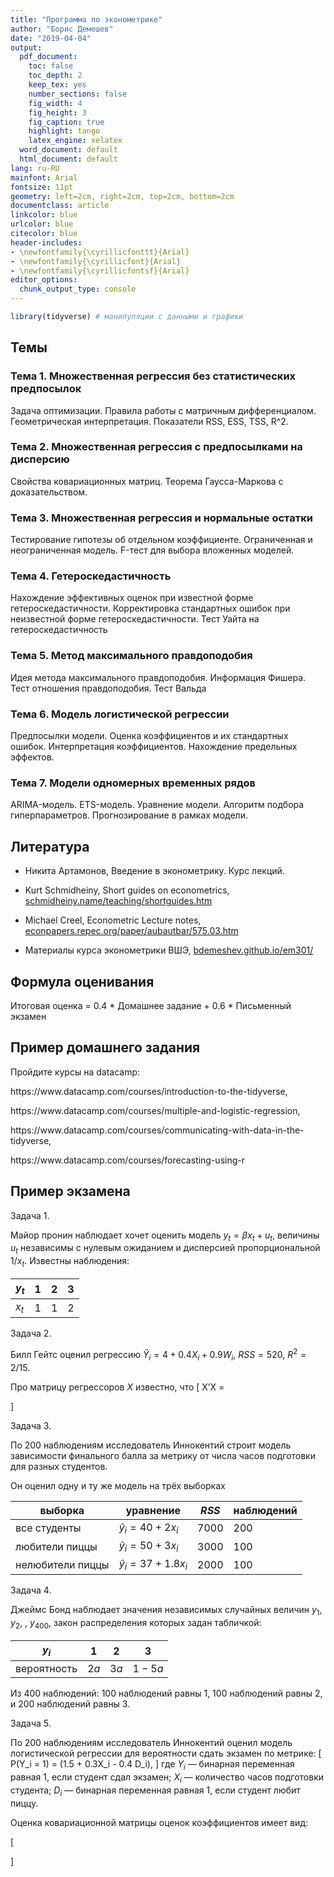 ```yaml
---
title: "Программа по эконометрике"
author: "Борис Демешев"
date: "2019-04-04"
output:
  pdf_document:
    toc: false
    toc_depth: 2
    keep_tex: yes
    number_sections: false
    fig_width: 4
    fig_height: 3
    fig_caption: true
    highlight: tango
    latex_engine: xelatex
  word_document: default
  html_document: default
lang: ru-RU
mainfont: Arial
fontsize: 11pt
geometry: left=2cm, right=2cm, top=2cm, bottom=2cm
documentclass: article
linkcolor: blue
urlcolor: blue
citecolor: blue
header-includes:
- \newfontfamily{\cyrillicfonttt}{Arial}
- \newfontfamily{\cyrillicfont}{Arial}
- \newfontfamily{\cyrillicfontsf}{Arial}
editor_options:
  chunk_output_type: console
---
```


```r
library(tidyverse) # манипуляции с данными и графики
```

## Темы

### Тема 1. Множественная регрессия без статистических предпосылок

Задача оптимизации. Правила работы с матричным дифференциалом. Геометрическая интерпретация. Показатели RSS, ESS, TSS, R^2.

### Тема 2. Множественная регрессия с предпосылками на дисперсию

Свойства ковариационных матриц. Теорема Гаусса-Маркова с доказательством.

### Тема 3. Множественная регрессия и нормальные остатки

Тестирование гипотезы об отдельном коэффициенте. Ограниченная и неограниченная модель. F-тест для выбора вложенных моделей.

### Тема 4. Гетероскедастичность

Нахождение эффективных оценок при известной форме гетероскедастичности. Корректировка стандартных ошибок при неизвестной форме гетероскедастичности. Тест Уайта на гетероскедастичность

### Тема 5. Метод максимального правдоподобия

Идея метода максимального правдоподобия. Информация Фишера. Тест отношения правдоподобия. Тест Вальда

### Тема 6. Модель логистической регрессии

Предпосылки модели. Оценка коэффициентов и их стандартных ошибок.
Интерпретация коэффициентов. Нахождение предельных эффектов.

### Тема 7. Модели одномерных временных рядов

ARIMA-модель. ETS-модель. Уравнение модели. Алгоритм подбора гиперпараметров. Прогнозирование в рамках модели.

## Литература

* Никита Артамонов, Введение в эконометрику. Курс лекций.

* Kurt Schmidheiny, Short guides on econometrics, [schmidheiny.name/teaching/shortguides.htm](http://schmidheiny.name/teaching/shortguides.htm)

* Michael Creel, Econometric Lecture notes, [econpapers.repec.org/paper/aubautbar/575.03.htm](http://econpapers.repec.org/paper/aubautbar/575.03.htm)

* Материалы курса эконометрики ВШЭ, [bdemeshev.github.io/em301/](https://bdemeshev.github.io/em301/)

## Формула оценивания

Итоговая оценка = 0.4 * Домашнее задание + 0.6 * Письменный экзамен

## Пример домашнего задания

Пройдите курсы на datacamp: 

https://www.datacamp.com/courses/introduction-to-the-tidyverse,

https://www.datacamp.com/courses/multiple-and-logistic-regression,

https://www.datacamp.com/courses/communicating-with-data-in-the-tidyverse,

https://www.datacamp.com/courses/forecasting-using-r

## Пример экзамена

Задача 1. 

Майор пронин наблюдает хочет оценить модель $y_t = \beta x_t + u_t$, величины $u_t$ независимы с нулевым ожиданием и дисперсией пропорциональной $1/x_t$. Известны наблюдения:

| $y_t$ | 1  |  2 | 3  |
|---|---|---|---|
| $x_t$   | 1  |  1 | 2  |	 
	

\begin{enumerate}
 \item Оцените параметр $\beta$ с помощью МНК. Является ли оценка $\hat\beta_{ols}$ несмещённой? 
 \item Найдите самую эффективную линейную оценку параметра $\beta$, $\hat\beta_{eff}$? 
 \item Найдите стандартную ошибку $se(\hat\beta_{eff})$.
\end{enumerate}


Задача 2.

Билл Гейтс оценил регрессию $\hat Y_i = 4 + 0.4 X_i + 0.9 W_i$, $RSS = 520$, $R^2 = 2/15$.

Про матрицу регрессоров $X$ известно, что
\[
X'X = \begin{pmatrix}
	29 & 0 & 0 \\
	0 & 50 & 10 \\
	0 & 10 & 80 \\
\end{pmatrix}
\]

\begin{enumerate}
 \item Сколько наблюдений было у Билла Гейтса?
 \item Найдите выборочное среднее переменных $X$, $W$ и $Y$.
 \item Постройте 95\%-й доверительный интервал для фактического значения зависимой переменной при $X=1$ и $W=3$.
\end{enumerate}


Задача 3.

По 200 наблюдениям исследователь Иннокентий строит модель зависимости финального балла за метрику
от числа часов подготовки для разных студентов.

Он оценил одну и ту же модель на трёх выборках

| выборка | уравнение | $RSS$ | наблюдений |
|---------|-----------|-------|------------|
|	все студенты | $\hat y_i = 40 + 2x_i$ | 7000 | 200 |
|	любители пиццы | $\hat y_i = 50 + 3x_i$ | 3000 | 100 |
|	нелюбители пиццы | $\hat y_i = 37 + 1.8x_i$ | 2000 | 100 |


\begin{enumerate}
	\item Переменная $d_i$ равна 1 для любителей пиццы и 0 для остальных студентов.
Какие оценки коэффициентов получит Иннокентий при оценке модели по всей выборке?
	\[
    \hat y_i = \hat \beta_1 + \hat \beta_2 x_i + \hat \beta_3 d_i + \hat\beta_4 d_i x_i
	\]
	\item Протестируйте гипотезу о том, что симпатия к пицце не влияет на ожидаемый балл по эконометрике.
\end{enumerate}



Задача 4.

Джеймс Бонд наблюдает значения независимых случайных величин $y_1$, $y_2$, \ldots, $y_{400}$, закон распределения которых задан табличкой:



| $y_i$ | 1  |  2 | 3  |
|---|:---:|:---:|:---:|
| вероятность  | $2a$  |  $3a$ | $1-5a$  |	 

Из 400 наблюдений: $100$ наблюдений равны $1$, $100$ наблюдений равны $2$, и $200$ наблюдений равны $3$.

\begin{enumerate}
 \item Оцените неизвестный параметр $a$ методом моментов и методом максимального правдоподобия.
 \item Постройте 95\%-й доверительный интервал для параметра $a$.
\end{enumerate}

Задача 5.

По 200 наблюдениям исследователь Иннокентий оценил модель логистической регрессии для вероятности
сдать экзамен по метрике:
\[
\hat P(Y_i = 1) = \Lambda(1.5 + 0.3X_i - 0.4 D_i),
\]
где $Y_i$ — бинарная переменная равная 1, если студент сдал экзамен;
$X_i$ — количество часов подготовки студента; $D_i$ — бинарная переменная равная 1,
если студент любит пиццу.

Оценка ковариационной матрицы оценок коэффициентов имеет вид:

\[
\begin{pmatrix}
0.04 & -0.01 & 0 \\
-0.01 & 0.01 & 0 \\
0 & 0 & 0.09 \\
\end{pmatrix}
\]

\begin{enumerate}
  \item Проверьте гипотезу о том, что количество часов подготовки не влияет на вероятность сдать экзамен.
  \item Посчитайте предельный эффект увеличения каждого регрессора на вероятность сдать экзамен для студента не любящего пиццу и готовившегося 24 часа.
Кратко, одной-двумя фразами, прокомментируйте смысл полученных цифр.
 \item Постройте 95\%-й доверительный интервал для разницы вероятностей сдать экзамен двумя студентами, если оба студента готовились 20 часов, однако один любит пиццу, а второй — нет.
  \item При каком значении $D_i$ предельный эффект увеличения $X_i$ на вероятность сдать экзамен максимален,
  если $X_i=20$?
\end{enumerate}



